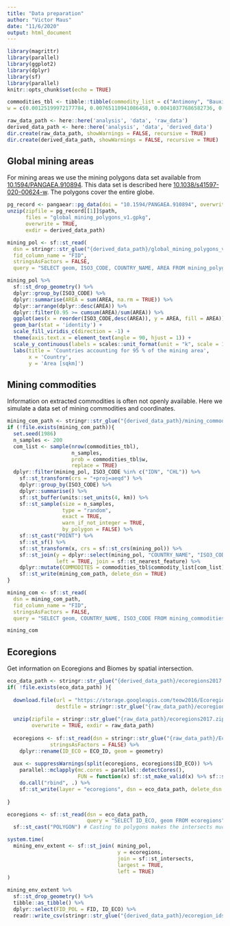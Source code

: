 ```yaml
---
title: "Data preparation"
author: "Victor Maus"
date: "11/6/2020"
output: html_document
---
```


```r
library(magrittr)
library(parallel)
library(ggplot2)
library(dplyr)
library(sf)
library(parallel)
knitr::opts_chunk$set(echo = TRUE)
```

```r
commodities_tbl <- tibble::tibble(commodity_list = c("Antimony", "Bauxite", "Chromite", "Coal", "Copper", "Copper,Cobalt", "Copper,Gold", "Copper,Gold,Molybdenum", "Copper,Gold,Molybdenum,Silver", "Copper,Gold,Silver", "Copper,Gold,Silver,Molybdenum", "Copper,Gold,U3O8", "Copper,Molybdenum", "Copper,Molybdenum,Gold", "Copper,Molybdenum,Gold,Silver", "Copper,Nickel", "Copper,Silver", "Copper,Silver,Gold", "Copper,Zinc", "Copper,Zinc,Gold,Silver", "Copper,Zinc,Lead", "Copper,Zinc,Lead,Gold,Silver", "Copper,Zinc,Lead,Silver", "Copper,Zinc,Lead,Silver,Gold", "Copper,Zinc,Silver,Gold", "Diamonds", "Gold", "Gold,Copper", "Gold,Copper,Molybdenum", "Gold,Copper,Silver", "Gold,Copper,Zinc", "Gold,Copper,Zinc,Lead", "Gold,Copper,Zinc,Lead,Silver", "Gold,Diamonds", "Gold,Nickel", "Gold,Silver", "Gold,Silver,Copper", "Gold,Silver,Copper,Lead,Zinc", "Gold,Silver,Copper,Zinc", "Gold,Silver,Copper,Zinc,Lead", "Gold,Silver,Lead", "Gold,Silver,Lead,Zinc", "Gold,Silver,Lead,Zinc,Copper", "Gold,Silver,Zinc,Lead", "Gold,U3O8", "Graphite", "Ilmenite,Rutile,Zircon,Heavy Mineral Sands", "Iron Ore", "Iron Ore,Magnetite", "Iron Ore,Manganese", "Lanthanides", "Lead,Zinc", "Lead,Zinc,Silver", "Lithium", "Manganese", "Molybdenum", "Molybdenum,Copper", "Nickel", "Nickel,Cobalt", "Nickel,Copper", "Nickel,Copper,Cobalt", "Nickel,Copper,Platinum,Palladium,Rhodium", "Nickel,Gold", "Phosphate", "Platinum,Palladium", "Platinum,Palladium,Rhodium", "Potash", "Potash,Potassium Oxide", "Silver", "Silver,Gold", "Silver,Gold,Lead,Zinc", "Silver,Lead,Zinc", "Silver,Lead,Zinc,Gold", "Silver,Zinc,Lead", "Tantalum", "Tin", "Tungsten", "U3O8", "U3O8,Gold", "U3O8,Vanadium", "Zinc", "Zinc,Copper", "Zinc,Lead", "Zinc,Lead,Copper,Silver", "Zinc,Lead,Copper,Silver,Gold", "Zinc,Lead,Silver", "Zinc,Lead,Silver,Copper"), 
w = c(0.00125199972177784, 0.00765110941086458, 0.00410377686582736, 0.179488071224873, 0.0281004381999026, 0.00337344369479029, 0.02768310495931, 0.00361688808513598, 0.00107811087153092, 0.0101898866244696, 0.00184322181261738, 0.00121722195172846, 0.00726855394032135, 0.00253877721360506, 0.0020171106628643, 0.00139111080197538, 0.00518188773735828, 0.00243444390345691, 0.00368644362523475, 0.0022257772831606, 0.00208666620296307, 0.00219099951311122, 0.00159977742227168, 0.00142588857202476, 0.00139111080197538, 0.0483411003686444, 0.291159490853447, 0.0190582179870627, 0.00121722195172846, 0.0069207762398275, 0.00135633303192599, 0.00295611045419768, 0.0020171106628643, 0.00121722195172846, 0.00177366627251861, 0.0628086527091883, 0.00845099812200042, 0.00198233289281491, 0.00139111080197538, 0.00208666620296307, 0.0011128886415803, 0.00285177714404952, 0.0011128886415803, 0.00128677749182722, 0.00184322181261738, 0.00914655352298811, 0.00215622174306183, 0.0472282117270641, 0.00546010989775336, 0.00142588857202476, 0.00577310982819782, 0.00239966613340753, 0.00215622174306183, 0.00775544272101273, 0.00556444320790151, 0.00472977672671628, 0.00125199972177784, 0.00859010920219795, 0.0046949989566669, 0.00459066564651875, 0.00260833275370383, 0.00170411073241984, 0.00114766641162969, 0.00740766502051888, 0.00114766641162969, 0.00215622174306183, 0.00396466578562983, 0.00184322181261738, 0.00622522083883981, 0.00852055366209919, 0.00128677749182722, 0.00260833275370383, 0.00121722195172846, 0.00146066634207415, 0.00125199972177784, 0.00382555470543229, 0.00233011059330876, 0.0462892119357307, 0.0011128886415803, 0.00236488836335814, 0.00264311052375322, 0.00118244418167907, 0.00657299853933366, 0.0011128886415803, 0.00114766641162969, 0.00674688738958058, 0.00121722195172846))
```

```r
raw_data_path <- here::here('analysis', 'data', 'raw_data')
derived_data_path <- here::here('analysis', 'data', 'derived_data')
dir.create(raw_data_path, showWarnings = FALSE, recursive = TRUE)
dir.create(derived_data_path, showWarnings = FALSE, recursive = TRUE)
```



## Global mining areas

For mining areas we use the mining polygons data set available from [10.1594/PANGAEA.910894](https://doi.org/10.1594/PANGAEA.910894). This data set is described here [10.1038/s41597-020-00624-w](https://doi.org/10.1038/s41597-020-00624-w). The polygons cover the entire globe. 
```r
pg_record <- pangaear::pg_data(doi = "10.1594/PANGAEA.910894", overwrite = TRUE, mssgs = TRUE)
unzip(zipfile = pg_record[[1]]$path, 
      files = "global_mining_polygons_v1.gpkg", 
      overwrite = TRUE, 
      exdir = derived_data_path)

mining_pol <- sf::st_read(
  dsn = stringr::str_glue("{derived_data_path}/global_mining_polygons_v1.gpkg"),
  fid_column_name = "FID",
  stringsAsFactors = FALSE,
  query = "SELECT geom, ISO3_CODE, COUNTRY_NAME, AREA FROM mining_polygons")

mining_pol %>% 
  sf::st_drop_geometry() %>% 
  dplyr::group_by(ISO3_CODE) %>% 
  dplyr::summarise(AREA = sum(AREA, na.rm = TRUE)) %>% 
  dplyr::arrange(dplyr::desc(AREA)) %>% 
  dplyr::filter(0.95 >= cumsum(AREA)/sum(AREA)) %>% 
  ggplot(aes(x = reorder(ISO3_CODE,desc(AREA)), y = AREA, fill = AREA)) + 
  geom_bar(stat = 'identity') + 
  scale_fill_viridis_c(direction = -1) + 
  theme(axis.text.x = element_text(angle = 90, hjust = 1)) + 
  scale_y_continuous(labels = scales::unit_format(unit = "k", scale = 1e-3, accuracy = 1)) +
  labs(title = 'Countries accounting for 95 % of the mining area', 
       x = 'Country',
       y = 'Area [sqkm]') 
```

## Mining commodities

Information on extracted commodities is often not openly available. Here we simulate a data set of mining commodities and coordinates. 
```r
mining_com_path <- stringr::str_glue("{derived_data_path}/mining_commodities.gpkg")
if (!file.exists(mining_com_path)){
  set.seed(1986)
  n_samples <- 200
  com_list <- sample(nrow(commodities_tbl), 
                     n_samples, 
                     prob = commodities_tbl$w, 
                     replace = TRUE)
  dplyr::filter(mining_pol, ISO3_CODE %in% c("IDN", "CHL")) %>% 
    sf::st_transform(crs = "+proj=aeqd") %>% 
    dplyr::group_by(ISO3_CODE) %>% 
    dplyr::summarise() %>% 
    sf::st_buffer(units::set_units(4, km)) %>% 
    sf::st_sample(size = n_samples, 
                  type = "random",
                  exact = TRUE,
                  warn_if_not_integer = TRUE,
                  by_polygon = FALSE) %>% 
    sf::st_cast("POINT") %>% 
    sf::st_sf() %>% 
    sf::st_transform(x, crs = sf::st_crs(mining_pol)) %>% 
    sf::st_join(y = dplyr::select(mining_pol, "COUNTRY_NAME", "ISO3_CODE"), 
                left = TRUE, join = sf::st_nearest_feature) %>% 
    dplyr::mutate(COMMODITES = commodities_tbl$commodity_list[com_list]) %>% 
    sf::st_write(mining_com_path, delete_dsn = TRUE)
}

mining_com <- sf::st_read(
  dsn = mining_com_path,
  fid_column_name = "FID",
  stringsAsFactors = FALSE,
  query = "SELECT geom, COUNTRY_NAME, ISO3_CODE FROM mining_commodities") 

mining_com
```


## Ecoregions 

Get information on Ecoregions and Biomes by spatial intersection. 
```r
eco_data_path <- stringr::str_glue("{derived_data_path}/ecoregions2017.gpkg")
if( !file.exists(eco_data_path) ){
  
  download.file(url = "https://storage.googleapis.com/teow2016/Ecoregions2017.zip", 
                destfile = stringr::str_glue("{raw_data_path}/ecoregions2017.zip"))  
  
  unzip(zipfile = stringr::str_glue("{raw_data_path}/ecoregions2017.zip"), 
        overwrite = TRUE, exdir = raw_data_path)
  
  ecoregions <- sf::st_read(dsn = stringr::str_glue("{raw_data_path}/Ecoregions2017.shp"), 
              stringsAsFactors = FALSE) %>% 
    dplyr::rename(ID_ECO = ECO_ID, geom = geometry) 
  
  aux <- suppressWarnings(split(ecoregions, ecoregions$ID_ECO)) %>%
    parallel::mclapply(mc.cores = parallel::detectCores(), 
                       FUN = function(x) sf::st_make_valid(x) %>% sf::st_simplify()) %>% 
    do.call("rbind", .) %>% 
    sf::st_write(layer = "ecoregions", dsn = eco_data_path, delete_dsn = TRUE)
  
}

ecoregions <- sf::st_read(dsn = eco_data_path, 
                          query = "SELECT ID_ECO, geom FROM ecoregions") %>% 
  sf::st_cast("POLYGON") # Casting to polygons makes the intersects much faster

system.time(
  mining_env_extent <- sf::st_join( mining_pol,
                                    y = ecoregions,
                                    join = sf::st_intersects,
                                    largest = TRUE,
                                    left = TRUE)
)

mining_env_extent %>% 
  sf::st_drop_geometry() %>% 
  tibble::as_tibble() %>% 
  dplyr::select(FID_POL = FID, ID_ECO) %>% 
  readr::write_csv(stringr::str_glue("{derived_data_path}/ecoregion_ids.csv"))
```



